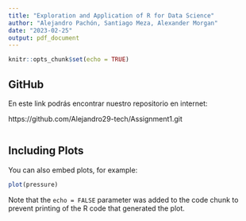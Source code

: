 ```yaml
---
title: "Exploration and Application of R for Data Science"
author: "Alejandro Pachón, Santiago Meza, Alexander Morgan"
date: "2023-02-25"
output: pdf_document
---
```


```r
knitr::opts_chunk$set(echo = TRUE)
```

## GitHub

En este link podrás encontrar nuestro repositorio en internet:

https://github.com/Alejandro29-tech/Assignment1.git


```r

```

## Including Plots

You can also embed plots, for example:

```r
plot(pressure)
```

Note that the `echo = FALSE` parameter was added to the code chunk to prevent printing of the R code that generated the plot.
